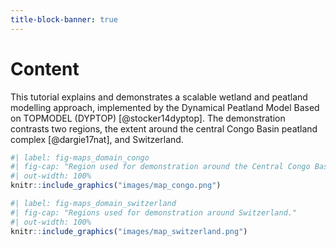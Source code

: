 ```yaml
---
title-block-banner: true
---
```


# Content {.unnumbered}

This tutorial explains and demonstrates a scalable wetland and peatland modelling approach, implemented by the Dynamical Peatland Model Based on TOPMODEL (DYPTOP) [@stocker14dyptop]. The demonstration contrasts two regions, the extent around the central Congo Basin peatland complex [@dargie17nat], and Switzerland.

```r
#| label: fig-maps_domain_congo
#| fig-cap: "Region used for demonstration around the Central Congo Basin peatland complex."
#| out-width: 100%
knitr::include_graphics("images/map_congo.png")
```

```r
#| label: fig-maps_domain_switzerland
#| fig-cap: "Regions used for demonstration around Switzerland."
#| out-width: 100%
knitr::include_graphics("images/map_switzerland.png")
```